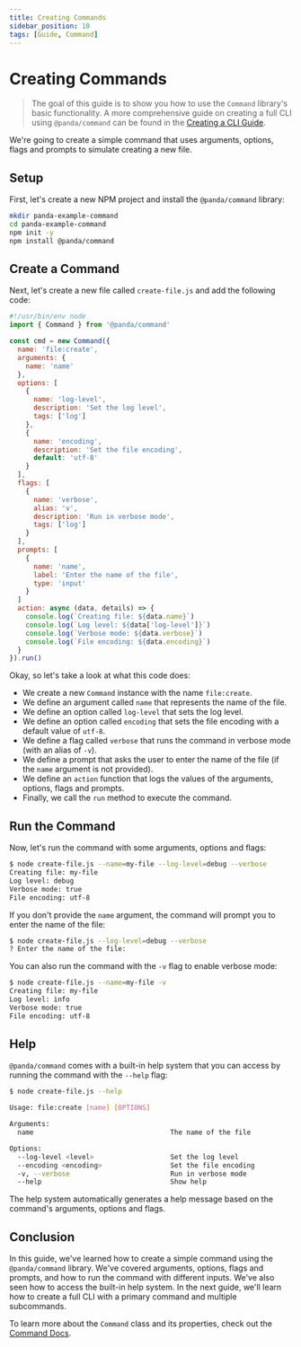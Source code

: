 ```yaml
---
title: Creating Commands
sidebar_position: 10
tags: [Guide, Command]
---
```


# Creating Commands

> The goal of this guide is to show you how to use the `Command` library's basic functionality. A more comprehensive guide on creating a full CLI using `@panda/command` can be found in the [Creating a CLI Guide](./cli).

We're going to create a simple command that uses arguments, options, flags and prompts to simulate creating a new file.

## Setup

First, let's create a new NPM project and install the `@panda/command` library:

```bash npm2yarn
mkdir panda-example-command
cd panda-example-command
npm init -y
npm install @panda/command
```

## Create a Command

Next, let's create a new file called `create-file.js` and add the following code:

```js title='create-file.js'
#!/usr/bin/env node
import { Command } from '@panda/command'

const cmd = new Command({
  name: 'file:create',
  arguments: {
    name: 'name'
  },
  options: [
    {
      name: 'log-level',
      description: 'Set the log level',
      tags: ['log']
    },
    {
      name: 'encoding',
      description: 'Set the file encoding',
      default: 'utf-8'
    }
  ],
  flags: [
    {
      name: 'verbose',
      alias: 'v',
      description: 'Run in verbose mode',
      tags: ['log']
    }
  ],
  prompts: [
    {
      name: 'name',
      label: 'Enter the name of the file',
      type: 'input'
    }
  ]
  action: async (data, details) => {
    console.log(`Creating file: ${data.name}`)
    console.log(`Log level: ${data['log-level']}`)
    console.log(`Verbose mode: ${data.verbose}`)
    console.log(`File encoding: ${data.encoding}`)
  }
}).run()
```

Okay, so let's take a look at what this code does:

- We create a new `Command` instance with the name `file:create`.
- We define an argument called `name` that represents the name of the file.
- We define an option called `log-level` that sets the log level.
- We define an option called `encoding` that sets the file encoding with a default value of `utf-8`.
- We define a flag called `verbose` that runs the command in verbose mode (with an alias of `-v`).
- We define a prompt that asks the user to enter the name of the file (if the `name` argument is not provided).
- We define an `action` function that logs the values of the arguments, options, flags and prompts.
- Finally, we call the `run` method to execute the command.



## Run the Command

Now, let's run the command with some arguments, options and flags:

```bash
$ node create-file.js --name=my-file --log-level=debug --verbose
Creating file: my-file
Log level: debug
Verbose mode: true
File encoding: utf-8
```

If you don't provide the `name` argument, the command will prompt you to enter the name of the file:

```bash
$ node create-file.js --log-level=debug --verbose
? Enter the name of the file:
```

You can also run the command with the `-v` flag to enable verbose mode:

```bash
$ node create-file.js --name=my-file -v
Creating file: my-file
Log level: info
Verbose mode: true
File encoding: utf-8
```

## Help

`@panda/command` comes with a built-in help system that you can access by running the command with the `--help` flag:

```bash
$ node create-file.js --help

Usage: file:create [name] [OPTIONS]

Arguments:
  name                                  The name of the file

Options:
  --log-level <level>                   Set the log level
  --encoding <encoding>                 Set the file encoding
  -v, --verbose                         Run in verbose mode
  --help                                Show help
```

The help system automatically generates a help message based on the command's arguments, options and flags.

## Conclusion

In this guide, we've learned how to create a simple command using the `@panda/command` library. We've covered arguments, options, flags and prompts, and how to run the command with different inputs. We've also seen how to access the built-in help system. In the next guide, we'll learn how to create a full CLI with a primary command and multiple subcommands.

To learn more about the `Command` class and its properties, check out the [Command Docs](../entities/command/overview).


